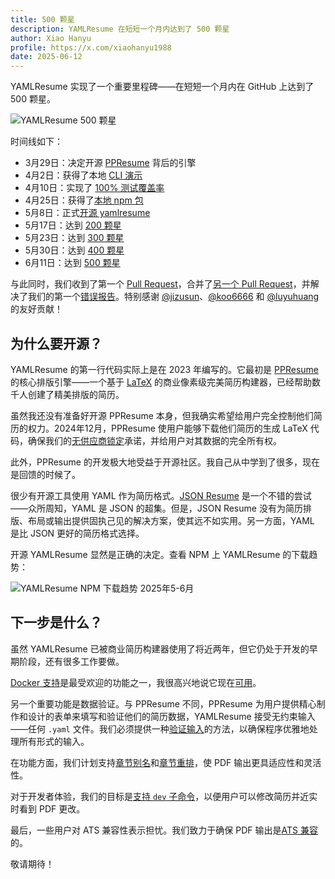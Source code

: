 ```yaml
---
title: 500 颗星
description: YAMLResume 在短短一个月内达到了 500 颗星
author: Xiao Hanyu
profile: https://x.com/xiaohanyu1988
date: 2025-06-12
---
```


YAMLResume 实现了一个重要里程碑——在短短一个月内在 GitHub 上达到了 500 颗星。

![YAMLResume 500 颗星](/static/images/blog/500-stars/star-history-2025611.webp)

时间线如下：

- 3月29日：决定开源 [PPResume](https://ppresume.com) 背后的引擎
- 4月2日：获得了本地 [CLI 演示](https://x.com/xiaohanyu1988/status/1907427362259771748)
- 4月10日：实现了 [100% 测试覆盖率](https://x.com/xiaohanyu1988/status/1910193021989368311)
- 4月25日：获得了[本地 npm 包](https://x.com/PPResumeX/status/1915789536610967741)
- 5月8日：正式[开源 yamlresume](https://x.com/PPResumeX/status/1920294577497387493)
- 5月17日：达到 [200 颗星](https://x.com/PPResumeX/status/1923635538046955662)
- 5月23日：达到 [300 颗星](https://x.com/PPResumeX/status/1925834873723396131)
- 5月30日：达到 [400 颗星](https://x.com/PPResumeX/status/1928347464693862635)
- 6月11日：达到 [500 颗星](https://x.com/PPResumeX/status/1932716523401150840)

与此同时，我们收到了第一个 [Pull Request](https://github.com/yamlresume/yamlresume/pull/2)，合并了[另一个 Pull Request](https://github.com/yamlresume/yamlresume/pull/19)，并解决了我们的第一个[错误报告](https://github.com/yamlresume/yamlresume/issues/13)。特别感谢 [@jizusun](https://github.com/jizusun)、[@koo6666](https://github.com/koo6666) 和 [@luyuhuang](https://github.com/luyuhuang) 的友好贡献！

## 为什么要开源？

YAMLResume 的第一行代码实际上是在 2023 年编写的。它最初是 [PPResume](https://ppresume.com) 的核心排版引擎——一个基于 [LaTeX](https://www.latex-project.org/) 的商业像素级完美简历构建器，已经帮助数千人创建了精美排版的简历。

虽然我还没有准备好开源 PPResume 本身，但我确实希望给用户完全控制他们简历的权力。2024年12月，PPResume 使用户能够下载他们简历的生成 LaTeX 代码，确保我们的[无供应商锁定](https://blog.ppresume.com/posts/no-vendor-lock-in)承诺，并给用户对其数据的完全所有权。

此外，PPResume 的开发极大地受益于开源社区。我自己从中学到了很多，现在是回馈的时候了。

很少有开源工具使用 YAML 作为简历格式。[JSON Resume](https://jsonresume.org) 是一个不错的尝试——众所周知，YAML 是 JSON 的超集。但是，JSON Resume 没有为简历排版、布局或输出提供固执己见的解决方案，使其远不如实用。另一方面，YAML 是比 JSON 更好的简历格式选择。

开源 YAMLResume 显然是正确的决定。查看 NPM 上 YAMLResume 的下载趋势：

![YAMLResume NPM 下载趋势 2025年5-6月](/static/images/blog/500-stars/yamlresume-download-trends-may-jun-2025.webp)

## 下一步是什么？

虽然 YAMLResume 已被商业简历构建器使用了将近两年，但它仍处于开发的早期阶段，还有很多工作要做。

[Docker 支持](./yamlresume-docker)是最受欢迎的功能之一，我很高兴地说它现在[可用](/zh-cn/docs/installation#docker-users)。

另一个重要功能是数据验证。与 PPResume 不同，PPResume 为用户提供精心制作和设计的表单来填写和验证他们的简历数据，YAMLResume 接受无约束输入——任何 `.yaml` 文件。我们必须提供一种[验证输入](https://github.com/yamlresume/yamlresume/issues/10)的方法，以确保程序优雅地处理所有形式的输入。

在功能方面，我们计划支持[章节别名](https://github.com/yamlresume/yamlresume/issues/11)和[章节重排](https://github.com/yamlresume/yamlresume/issues/12)，使 PDF 输出更具适应性和灵活性。

对于开发者体验，我们的目标是[支持 `dev` 子命令](https://github.com/yamlresume/yamlresume/issues/25)，以便用户可以修改简历并近实时看到 PDF 更改。

最后，一些用户对 ATS 兼容性表示担忧。我们致力于确保 PDF 输出是[ATS 兼容](https://github.com/yamlresume/yamlresume/issues/23)的。

敬请期待！
